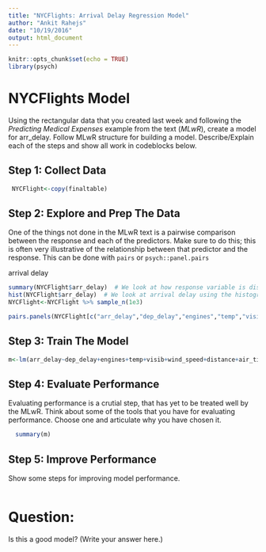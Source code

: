 ---
title: "NYCFlights: Arrival Delay Regression Model"
author: "Ankit Rahejs"
date: "10/19/2016"
output: html_document
---

```{r setup, include=FALSE}
knitr::opts_chunk$set(echo = TRUE)
library(psych)
```

# NYCFlights Model

Using the rectangular data that you created last week and following the *Predicting Medical Expenses* example from the text (*MLwR*), create a model for arr_delay. Follow MLwR structure 
for building a model. Describe/Explain each of the steps and show all work in codeblocks below.


## Step 1: Collect Data 

```{r "Step 1: Collect Data" }
 NYCFlight<-copy(finaltable)

```

## Step 2: Explore and Prep The Data


One of the things not done in the MLwR text is a pairwise comparison between the response and each of the predictors. Make sure to do this; this is often very illustrative of the relationship between that predictor and the response. This can be done with `pairs` or `psych::panel.pairs`

arrival delay


```{r "Step 2: Explore and Prep The Data" }
summary(NYCFlight$arr_delay)  # We look at how response variable is distributed
hist(NYCFlight$arr_delay)  # We look at arrival delay using the histogram
NYCFlight<-NYCFlight %>% sample_n(1e3)

pairs.panels(NYCFlight[c("arr_delay","dep_delay","engines","temp","visib","wind_speed","distance","air_time","carrier")])
```

## Step 3:  Train The Model

```{r "Step 3: Train The Model" }
m<-lm(arr_delay~dep_delay+engines+temp+visib+wind_speed+distance+air_time+carrier,data = finaltable)
```

## Step 4: Evaluate Performance

Evaluating performance is a crutial step, that has yet to be treated well by the MLwR. Think about some of the tools that you have for evaluating performance.  Choose one and articulate why you have chosen it.

```{r "Step 4: Evaluate Performance" }
  summary(m)
```


## Step 5: Improve Performance 

Show some steps for improving model performance.

```{r "Step 5: Improve Performance" }

```


# Question:

Is this a good model?  (Write your answer here.)


